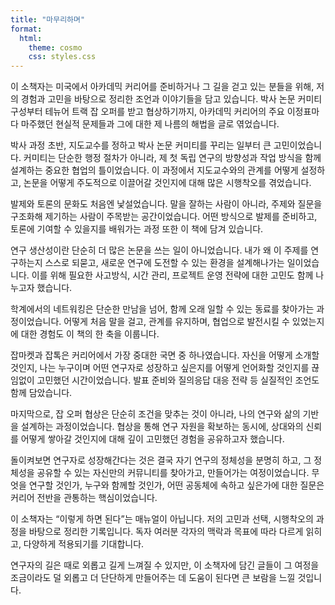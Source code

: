```yaml
---
title: "마무리하며"
format:
  html:
    theme: cosmo
    css: styles.css
---
```


이 소책자는 미국에서 아카데믹 커리어를 준비하거나 그 길을 걷고 있는 분들을 위해, 저의 경험과 고민을 바탕으로 정리한 조언과 이야기들을 담고 있습니다. 박사 논문 커미티 구성부터 테뉴어 트랙 잡 오퍼를 받고 협상하기까지, 아카데믹 커리어의 주요 이정표마다 마주했던 현실적 문제들과 그에 대한 제 나름의 해법을 글로 엮었습니다.

박사 과정 초반, 지도교수를 정하고 박사 논문 커미티를 꾸리는 일부터 큰 고민이었습니다. 커미티는 단순한 행정 절차가 아니라, 제 첫 독립 연구의 방향성과 작업 방식을 함께 설계하는 중요한 협업의 틀이었습니다. 이 과정에서 지도교수와의 관계를 어떻게 설정하고, 논문을 어떻게 주도적으로 이끌어갈 것인지에 대해 많은 시행착오를 겪었습니다.

발제와 토론의 문화도 처음엔 낯설었습니다. 말을 잘하는 사람이 아니라, 주제와 질문을 구조화해 제기하는 사람이 주목받는 공간이었습니다. 어떤 방식으로 발제를 준비하고, 토론에 기여할 수 있을지를 배워가는 과정 또한 이 책에 담겨 있습니다.

연구 생산성이란 단순히 더 많은 논문을 쓰는 일이 아니었습니다. 내가 왜 이 주제를 연구하는지 스스로 되묻고, 새로운 연구에 도전할 수 있는 환경을 설계해나가는 일이었습니다. 이를 위해 필요한 사고방식, 시간 관리, 프로젝트 운영 전략에 대한 고민도 함께 나누고자 했습니다.

학계에서의 네트워킹은 단순한 만남을 넘어, 함께 오래 일할 수 있는 동료를 찾아가는 과정이었습니다. 어떻게 처음 말을 걸고, 관계를 유지하며, 협업으로 발전시킬 수 있었는지에 대한 경험도 이 책의 한 축을 이룹니다.

잡마켓과 잡톡은 커리어에서 가장 중대한 국면 중 하나였습니다. 자신을 어떻게 소개할 것인지, 나는 누구이며 어떤 연구자로 성장하고 싶은지를 어떻게 언어화할 것인지를 끊임없이 고민했던 시간이었습니다. 발표 준비와 질의응답 대응 전략 등 실질적인 조언도 함께 담았습니다.

마지막으로, 잡 오퍼 협상은 단순히 조건을 맞추는 것이 아니라, 나의 연구와 삶의 기반을 설계하는 과정이었습니다. 협상을 통해 연구 자원을 확보하는 동시에, 상대와의 신뢰를 어떻게 쌓아갈 것인지에 대해 깊이 고민했던 경험을 공유하고자 했습니다.

돌이켜보면 연구자로 성장해간다는 것은 결국 자기 연구의 정체성을 분명히 하고, 그 정체성을 공유할 수 있는 자신만의 커뮤니티를 찾아가고, 만들어가는 여정이었습니다. 무엇을 연구할 것인가, 누구와 함께할 것인가, 어떤 공동체에 속하고 싶은가에 대한 질문은 커리어 전반을 관통하는 핵심이었습니다.

이 소책자는 “이렇게 하면 된다”는 매뉴얼이 아닙니다. 저의 고민과 선택, 시행착오의 과정을 바탕으로 정리한 기록입니다. 독자 여러분 각자의 맥락과 목표에 따라 다르게 읽히고, 다양하게 적용되기를 기대합니다.

연구자의 길은 때로 외롭고 길게 느껴질 수 있지만, 이 소책자에 담긴 글들이 그 여정을 조금이라도 덜 외롭고 더 단단하게 만들어주는 데 도움이 된다면 큰 보람을 느낄 것입니다.
